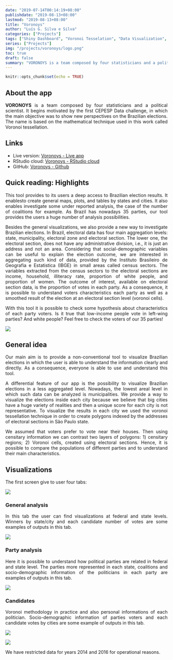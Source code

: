 ```yaml
---
date: "2019-07-14T00:14:19+08:00"
publishdate: "2019-08-13+08:00"
lastmod: "2019-08-13+08:00"
title: "Voronoys"
author: "Luís G. Silva e Silva"
categories: ["Projects"]
tags: ["Shiny Dashboard", "Voronoi Tesselation", "Data Visualization", "Big Data", "Applied Statistics"]
series: ["Projects"]
img: "/projects/voronoys/logo.png"
toc: true
draft: false
summary: "VORONOYS is a team composed by four statisticians and a political scientist. It begins motivated by the first CEPESP Data challenge, in which the main objective was to show new perspectives on the Brazilian elections. The name is based on the mathematical technique used in this work called Voronoi tessellation."
---
```


```r
knitr::opts_chunk$set(echo = TRUE)
```

## About the app
<div style="text-align: justify">
**VORONOYS** is a team composed by four statisticians and a political scientist. It begins motivated by the first CEPESP Data challenge, in which the main objective was to show new perspectives on the Brazilian elections. The name is based on the mathematical technique used in this work called Voronoi tessellation.


## Links

+ Live version: [Voronoys - Live app](https://voronoys.shinyapps.io/voronoys/)
+ RStudio cloud: [Voronoys - RStudio cloud](https://rstudio.cloud/project/255741)
+ GitHub: [Voronoys - Github](https://github.com/voronoys/voronoys_sc)

## Quick reading: Highlights
<div style="text-align: justify">
This tool provides to its users a deep access to Brazilian election results. It enablesto create general maps, plots, and tables by states and cities. It also enables investigate some under reported analysis, the case of the number of coalitions for example. As Brazil has nowadays 35 parties, our tool provides the users a huge number of analysis possibilities.

Besides the general visualizations, we also provide a new way to investigate Brazilian elections. In Brazil, electoral data has four main aggregation levels: state, municipality, electoral zone and electoral section. The lower one, the electoral section, does not have any administrative division, i.e., it is just an address and not an area. Considering that social-demographic variables can be useful to explain the election outcome, we are interested in aggregating such kind of data, provided by the Instituto Brasileiro de Geografia e Estatistica (IBGE) in small areas called census sectors. The variables extracted from the census sectors to the electoral sections are income, household, illiteracy rate, proportion of white people, and proportion of women. The outcome of interest, available on electoral section data, is the proportion of votes in each party. As a consequence, it is possible to understand voters characteristics each party as well as a smoothed result of the election at an electoral section level (voronoi cells).

With this tool it is possible to check some hypothesis about characteristics of each party voters. Is it true that low-income people vote in left-wing parties? And white people? Feel free to check the voters of our 35 parties!

![](/projects/voronoys/voronoys.png)

## General idea
<div style="text-align: justify">
Our main aim is to provide a non-conventional tool to visualize Brazilian elections in which the user is able to understand the information clearly and directly. As a consequence, everyone is able to use and understand this tool.

A differential feature of our app is the possibility to visualize Brazilian elections in a less aggregated level. Nowadays, the lowest areal level in which such data can be analyzed is municipalities. We provide a way to visualize the elections inside each city because we believe that big cities have a huge variety of realities and then a unique score for each city is not representative. To visualize the results in each city we used the voronoi tessellation technique in order to create polygons indexed by the addresses of electoral sections in São Paulo state.

We assumed that voters prefer to vote near their houses. Then using censitary information we can contrast two layers of polygons: 1) censitary regions; 2) Voronoi cells, created using electoral sections. Hence, it is possible to compare the populations of different parties and to understand their main characteristics.


## Visualizations
<div style="text-align: justify">
The first screen give to user four tabs:

![](/projects/voronoys/home.png)

### General analysis
<div style="text-align: justify">
In this tab the user can find visualizations at federal and state levels. Winners by state/city and each candidate number of votes are some examples of outputs in this tab.

![](/projects/voronoys/eleicoes_gerais.png)

### Party analysis
<div style="text-align: justify">
Here it is possible to understand how political parties are related in federal and state level. The parties more represented in each state, coalitions and socio-demographic information of the politicians in each party are examples of outputs in this tab. 

![](/projects/voronoys/partidos.png)

### Candidates
<div style="text-align: justify">
Voronoi methodology in practice and also personal informations of each politician. Socio-demographic information of parties voters and each candidate votes by cities are some example of outputs in this tab.


![](/projects/voronoys/candidatos.png)

![](/projects/voronoys/voronoys2.png)

We have restricted data for years 2014 and 2016 for operational reasons.